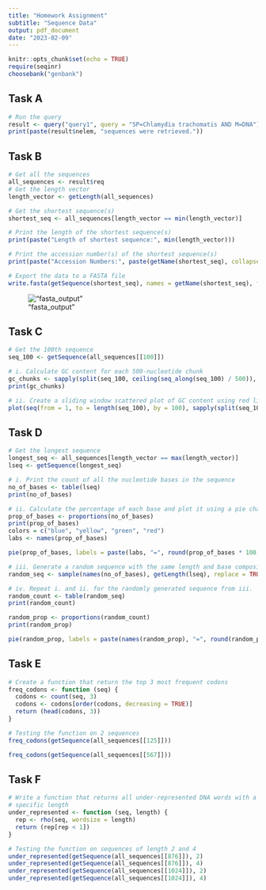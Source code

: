 ```yaml
---
title: "Homework Assignment"
subtitle: "Sequence Data"
output: pdf_document
date: "2023-02-09"
---
```


```r
knitr::opts_chunk$set(echo = TRUE)
require(seqinr)
choosebank("genbank")
```

## Task A

```r
# Run the query
result <- query("query1", query = "SP=Chlamydia trachomatis AND M=DNA")
print(paste(result$nelem, "sequences were retrieved."))
```

## Task B

```r
# Get all the sequences
all_sequences <- result$req
# Get the length vector
length_vector <- getLength(all_sequences)

# Get the shortest sequence(s)
shortest_seq <- all_sequences[length_vector == min(length_vector)]

# Print the length of the shortest sequence(s)
print(paste("Length of shortest sequence:", min(length_vector)))

# Print the accession number(s) of the shortest sequence(s)
print(paste("Accession Numbers:", paste(getName(shortest_seq), collapse = ", ")))

# Export the data to a FASTA file
write.fasta(getSequence(shortest_seq), names = getName(shortest_seq), file.out = "my_output.fasta")
```
  
  
!["fasta_output"](images/fasta_output.png)

  
  
## Task C
```r
# Get the 100th sequence
seq_100 <- getSequence(all_sequences[[100]])

# i. Calculate GC content for each 500-nucleotide chunk
gc_chunks <- sapply(split(seq_100, ceiling(seq_along(seq_100) / 500)), GC)
print(gc_chunks)

# ii. Create a sliding window scattered plot of GC content using red lines
plot(seq(from = 1, to = length(seq_100), by = 100), sapply(split(seq_100, ceiling(seq_along(seq_100) / 100)), GC), type = "b", col = "red", xlab = "Nucleotide Start Position", ylab = "GC")
```

## Task D

```r
# Get the longest sequence
longest_seq <- all_sequences[length_vector == max(length_vector)]
lseq <- getSequence(longest_seq)

# i. Print the count of all the nucleotide bases in the sequence
no_of_bases <- table(lseq)
print(no_of_bases)

# ii. Calculate the percentage of each base and plot it using a pie chart
prop_of_bases <- proportions(no_of_bases)
print(prop_of_bases)
colors = c("blue", "yellow", "green", "red")
labs <- names(prop_of_bases)

pie(prop_of_bases, labels = paste(labs, "=", round(prop_of_bases * 100, 2), "%"), col = colors)

# iii. Generate a random sequence with the same length and base composition
random_seq <- sample(names(no_of_bases), getLength(lseq), replace = TRUE, prob = prop_of_bases)

# iv. Repeat i. and ii. for the randomly generated sequence from iii.
random_count <- table(random_seq)
print(random_count)

random_prop <- proportions(random_count)
print(random_prop)

pie(random_prop, labels = paste(names(random_prop), "=", round(random_prop * 100, 2), "%"), col = colors)
```

## Task E


```r
# Create a function that return the top 3 most frequent codons
freq_codons <- function (seq) {
  codons <- count(seq, 3)
  codons <- codons[order(codons, decreasing = TRUE)]
  return (head(codons, 3))
}

# Testing the function on 2 sequences
freq_codons(getSequence(all_sequences[[125]]))

freq_codons(getSequence(all_sequences[[567]]))
```


## Task F

```r

# Write a function that returns all under-represented DNA words with a
# specific length
under_represented <- function (seq, length) {
  rep <- rho(seq, wordsize = length)
  return (rep[rep < 1])
}

# Testing the function on sequences of length 2 and 4
under_represented(getSequence(all_sequences[[876]]), 2)
under_represented(getSequence(all_sequences[[876]]), 4)
under_represented(getSequence(all_sequences[[1024]]), 2)
under_represented(getSequence(all_sequences[[1024]]), 4)
```

